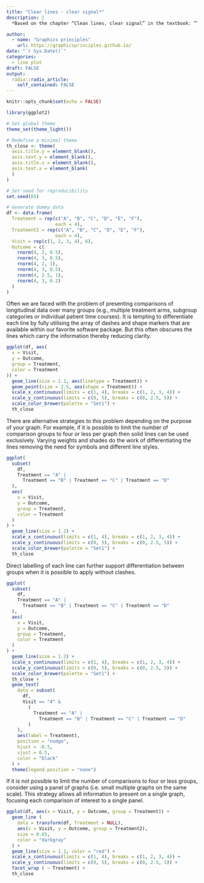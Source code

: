 ```yaml
---
title: "Clear lines - clear signal*"
description: |
  *Based on the chapter “Clean lines, clear signal” in the textbook: “The Wall Street Journal Guide to Information Graphics: The Dos and Don'ts of Presenting Data, Facts, and Figures.” Dona M. Wong. December 16, 2013. ISBN: 978-0-393-34728-9. 

author:
  - name: "Graphics principles"
    url: https://graphicsprinciples.github.io/
date: "`r Sys.Date()`"
categories:
  - line plot
draft: FALSE
output:
  radix::radix_article:
    self_contained: FALSE
---
```


```r
knitr::opts_chunk$set(echo = FALSE)

library(ggplot2)

# Set global theme
theme_set(theme_light())

# Redefine a minimal theme
th_close <- theme(
  axis.title.y = element_blank(),
  axis.text.y = element_blank(),
  axis.title.x = element_blank(),
  axis.text.x = element_blank(
  )
) 

# Set seed for reproducibility 
set.seed(65)

# Generate dummy data
df <- data.frame(
  Treatment = rep(c("A", "B", "C", "D", "E", "F"),
                  each = 4),
  Treatment2 = rep(c("A", "B", "C", "D", "E", "F"),
                  each = 4),
  Visit = rep(c(1, 2, 3, 4), 6),
  Outcome = c(
    rnorm(4, 2, 0.5),
    rnorm(4, 3, 0.5),
    rnorm(4, 2, 1),
    rnorm(4, 3, 0.5),
    rnorm(4, 2.5, 1),
    rnorm(4, 3, 0.2)
  )
)
```

Often we are faced with the problem of presenting comparisons of longitudinal data over many groups (e.g., multiple treatment arms, subgroup categories or individual patient time courses). It is tempting to differentiate each line by fully utilising the array of dashes and shape markers that are available within our favorite software package. But this often obscures the lines which carry the information thereby reducing clarity. 
 
```r

ggplot(df, aes(
  x = Visit,
  y = Outcome,
  group = Treatment,
  color = Treatment
)) +
  geom_line(size = 1.1, aes(linetype = Treatment)) +
  geom_point(size = 2.5, aes(shape = Treatment)) +
  scale_x_continuous(limits = c(1, 4), breaks = c(1, 2, 3, 4)) +
  scale_y_continuous(limits = c(0, 5), breaks = c(0, 2.5, 5)) +
  scale_color_brewer(palette = "Set1") +
  th_close

```

There are alternative strategies to this problem depending on the purpose of your graph. For example, if it is possible to limit the number of comparison groups to four or less per graph then solid lines can be used exclusively. Varying weights and shades do the work of differentiating the lines removing the need for symbols and different line styles. 

 

```r
ggplot(
  subset(
    df,
    Treatment == "A" |
      Treatment == "B" | Treatment == "C" | Treatment == "D"
  ),
  aes(
    x = Visit,
    y = Outcome,
    group = Treatment,
    color = Treatment
  )
) +
  geom_line(size = 1.2) +
  scale_x_continuous(limits = c(1, 4), breaks = c(1, 2, 3, 4)) +
  scale_y_continuous(limits = c(0, 5), breaks = c(0, 2.5, 5)) +
  scale_color_brewer(palette = "Set1") +
  th_close
```

Direct labelling of each line can further support differentiation between groups when it is possible to apply without clashes. 


```r
ggplot(
  subset(
    df,
    Treatment == "A" |
      Treatment == "B" | Treatment == "C" | Treatment == "D"
  ),
  aes(
    x = Visit,
    y = Outcome,
    group = Treatment,
    color = Treatment
  )
) +
  geom_line(size = 1.2) +
  scale_x_continuous(limits = c(1, 4), breaks = c(1, 2, 3, 4)) +
  scale_y_continuous(limits = c(0, 5), breaks = c(0, 2.5, 5)) +
  scale_color_brewer(palette = "Set1") +
  th_close +
  geom_text(
    data = subset(
      df,
      Visit == "4" &
        (
          Treatment == "A" |
            Treatment == "B" | Treatment == "C" | Treatment == "D"
        )
    ),
    aes(label = Treatment),
    position = "nudge",
    hjust = -0.5,
    vjust = 0.5,
    color = "black"
  ) +
  theme(legend.position = "none")

```

If it is not possible to limit the number of comparisons to four or less groups, consider using a panel of graphs (i.e. small multiple graphs on the same scale). This strategy allows all information to present on a single graph, focusing each comparison of interest to a single panel. 
 


```r

ggplot(df, aes(x = Visit, y = Outcome, group = Treatment)) +
  geom_line (
    data = transform(df, Treatment = NULL),
    aes(x = Visit, y = Outcome, group = Treatment2),
    size = 0.65,
    color = "darkgray"
  ) +
  geom_line(size = 1.1, color = "red") +
  scale_x_continuous(limits = c(1, 4), breaks = c(1, 2, 3, 4)) +
  scale_y_continuous(limits = c(0, 5), breaks = c(0, 2.5, 5)) +
  facet_wrap ( ~ Treatment) +
  th_close

```

